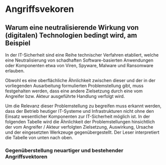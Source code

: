 
# Angriffsvekoren

## Warum eine neutralisierende Wirkung von (digitalen) Technologien bedingt wird, am Beispiel

In der IT-Sicherheit sind eine Reihe technischer Verfahren etabliert, welche eine Neutralisierung von schadhaften Software-basierten Anwendungen oder Komponenten etwa von Viren, Spyware, Malware und Ransomware erlauben.

Obwohl es eine oberflächliche Ähnlichkeit zwischen dieser und der in der vorliegenden Ausarbeitung formulierten Problemstellung gibt, muss festgehalten werden, dass eine andere Zielsetzung durch eine vom Angreifer bzw. Akteur ausgeführte Handlung verfolgt wird.

Um die Relevanz dieser Problemstellung zu begreifen muss erkannt werden, dass der Betrieb heutiger IT-Systeme und Infrastrukturen nicht ohne den Einsatz wesentlicher Komponenten zur IT-Sicherheit möglich ist. In der folgenden Tabelle wird die Ähnlichkeit der Problemstellungen hinsichtlich der vom Angreifer / Akteur verfolgten Zielsetzung, Auswirkung, Ursache und der eingesetzten Werkzeuge gegenübergestellt. Der Leser interpretiert die Tabelle von unten nach oben.

### Gegenüberstellung neuartiger und bestehender Angriffsvektoren

<WrappedByExample />
